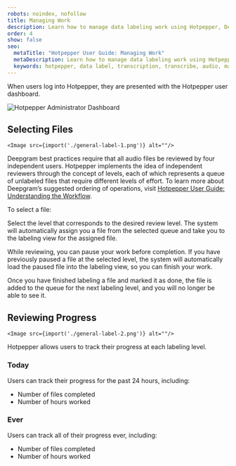 ```yaml
---
robots: noindex, nofollow
title: Managing Work
description: Learn how to manage data labeling work using Hotpepper, Deepgram's on-premises data labeling tool.
order: 4
show: false
seo:
  metaTitle: "Hotpepper User Guide: Managing Work"
  metaDescription: Learn how to manage data labeling work using Hotpepper, Deepgram's on-premises data labeling tool.
  keywords: hotpepper, data label, transcription, transcribe, audio, managing work
---
```


When users log into Hotpepper, they are presented with the Hotpepper user dashboard.

<div class="screenshot">
	<Image src={import('./hotpepper-cholula-user-dashboard.png.png')} alt="Hotpepper Administrator Dashboard"/>
</div>

<div class="annotated">

## Selecting Files
	<Image src={import('./general-label-1.png')} alt=""/>
</div>

Deepgram best practices require that all audio files be reviewed by four independent users. Hotpepper implements the idea of independent reviewers through the concept of levels, each of which represents a queue of unlabeled files that require different levels of effort. To learn more about Deepgram’s suggested ordering of operations, visit [Hotpepper User Guide: Understanding the Workflow](/on-prem/optional-components/hotpepper/understanding-workflow/).

To select a file:

Select the level that corresponds to the desired review level. The system will automatically assign you a file from the selected queue and take you to the labeling view for the assigned file.

<Alert type="info">

While reviewing, you can pause your work before completion. If you have previously paused a file at the selected level, the system will automatically load the paused file into the labeling view, so you can finish your work.

</Alert>

<Alert type="warning">

Once you have finished labeling a file and marked it as done, the file is added to the queue for the next labeling level, and you will no longer be able to see it.

</Alert>

<div class="annotated">

## Reviewing Progress
	<Image src={import('./general-label-2.png')} alt=""/>
</div>

Hotpepper allows users to track their progress at each labeling level.

### Today

Users can track their progress for the past 24 hours, including:

- Number of files completed
- Number of hours worked

### Ever 

Users can track all of their progress ever, including:

- Number of files completed
- Number of hours worked